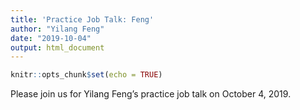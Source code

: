 ```yaml
---
title: 'Practice Job Talk: Feng'
author: "Yilang Feng"
date: "2019-10-04"
output: html_document
---
```


```r
knitr::opts_chunk$set(echo = TRUE)
```

Please join us for Yilang Feng's practice job talk on October 4, 2019.


